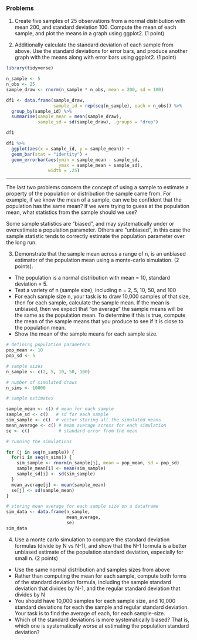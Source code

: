 ### Problems

1. Create five samples of 25 observations from a normal distribution with mean 200, and standard deviation 100. Compute the mean of each sample, and plot the means in a graph using ggplot2. (1 point)


2. Additionally calculate the standard deviation of each sample from above. Use the standard deviations for error bars, and produce another graph with the means along with error bars using ggplot2. (1 point)

```r

library(tidyverse)

n_sample <- 5
n_obs <- 25
sample_draw <- rnorm(n_sample * n_obs, mean = 200, sd = 100)

df1 <- data.frame(sample_draw,
                  sample_id = rep(seq(n_sample), each = n_obs)) %>% 
  group_by(sample_id) %>% 
  summarise(sample_mean = mean(sample_draw),
            sample_sd = sd(sample_draw), .groups = "drop")

df1

df1 %>% 
  ggplot(aes(x = sample_id, y = sample_mean)) +
  geom_bar(stat = "identity") +
  geom_errorbar(aes(ymin = sample_mean - sample_sd,
                    ymax = sample_mean + sample_sd),
                width = .25)
```

---

The last two problems concern the concept of using a sample to estimate a property of the population or distribution the sample came from. For example, if we know the mean of a sample, can we be confident that the population has the same mean? If we were trying to guess at the population mean, what statistics from the sample should we use?

Some sample statistics are "biased", and may systematically under or overestimate a population parameter. Others are "unbiased", in this case the sample statistic tends to correctly estimate the population parameter over the long run.

3. Demonstrate that the sample mean across a range of n, is an unbiased estimator of the population mean using a monte-carlo simulation. (2 points).

- The population is a normal distribution with mean = 10, standard deviation = 5.
- Test a variety of n (sample size), including n = 2, 5, 10, 50, and 100
- For each sample size n, your task is to draw 10,000 samples of that size, then for each sample, calculate the sample mean. If the mean is unbiased, then we expect that "on average" the sample means will be the same as the population mean. To determine if this is true, compute the mean of the sample means that you produce to see if it is close to the population mean. 
- Show the mean of the sample means for each sample size.

```r

# defining population parameters
pop_mean <- 10
pop_sd <- 5

# sample sizes
n_sample <- c(2, 5, 10, 50, 100)

# number of simulated draws
n_sims <- 10000

# sample estimates

sample_mean <- c() # mean for each sample
sample_sd <- c()   # sd for each sample
sim_sample <- c()  # vector storing all the simulated means
mean_average <- c() # mean average across for each simulation
se <- c()           # standard error from the mean

# running the simulations

for (j in seq(n_sample)) {
  for(i in seq(n_sims)) {
    sim_sample <- rnorm(n_sample[j], mean = pop_mean, sd = pop_sd)
    sample_mean[i] <- mean(sim_sample)
    sample_sd[i] <- sd(sim_sample)
  }
  mean_average[j] <- mean(sample_mean)
  se[j] <- sd(sample_mean)
}

# storing mean average for each sample size on a dataframe
sim_data <- data.frame(n_sample,
                       mean_average,
                       se)
sim_data

```

4. Use a monte carlo simulation to compare the standard deviation formulas (divide by N vs N-1), and show that the N-1 formula is a better unbiased estimate of the population standard deviation, especially for small n. (2 points)

- Use the same normal distribution and samples sizes from above
- Rather than computing the mean for each sample, compute both forms of the standard deviation formula, including the sample standard deviation that divides by N-1, and the regular standard deviation that divides by N
- You should have 10,000 samples for each sample size, and 10,000 standard deviations for each the sample and regular standard deviation. Your task is to find the average of each, for each sample-size.
- Which of the standard deviations is more systematically biased? That is, which one is systematically worse at estimating the population standard deviation?